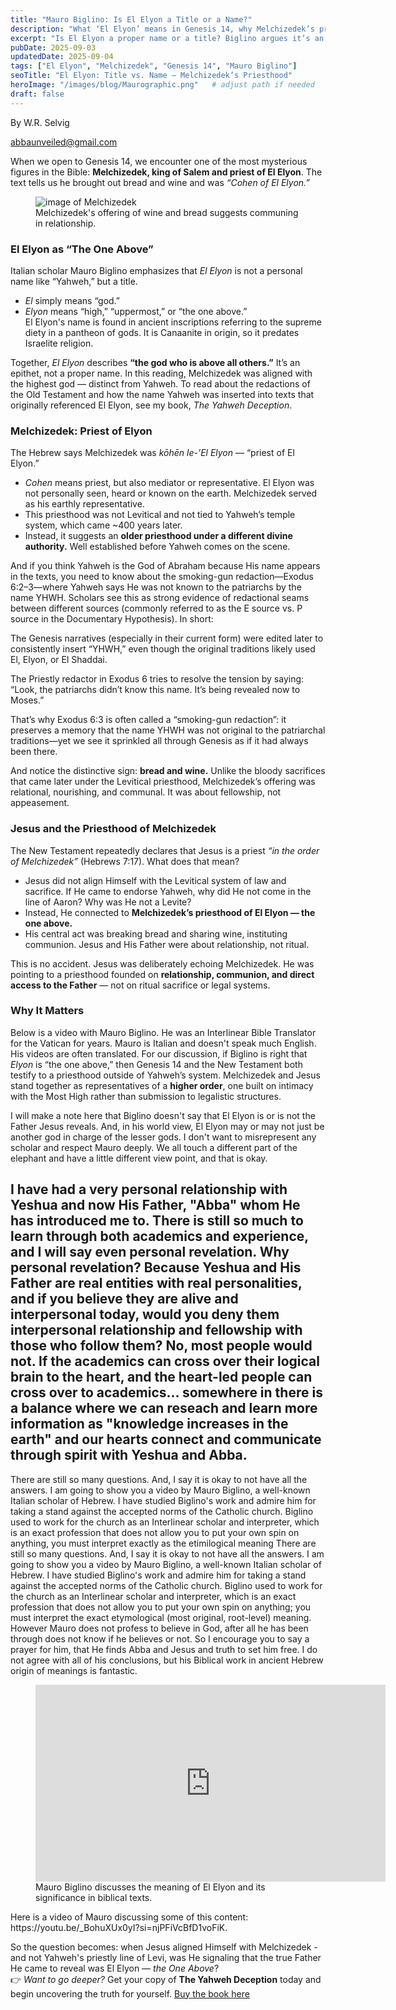 ```yaml
---
title: "Mauro Biglino: Is El Elyon a Title or a Name?"
description: "What ‘El Elyon’ means in Genesis 14, why Melchizedek’s priesthood matters, and how Jesus connects to it."
excerpt: "Is El Elyon a proper name or a title? Biglino argues it’s an epithet—‘the Most High’—and that Melchizedek served Him with bread and wine."
pubDate: 2025-09-03
updatedDate: 2025-09-04
tags: ["El Elyon", "Melchizedek", "Genesis 14", "Mauro Biglino"]
seoTitle: "El Elyon: Title vs. Name — Melchizedek’s Priesthood"
heroImage: "/images/blog/Maurographic.png"   # adjust path if needed
draft: false
---
```


By W.R. Selvig

abbaunveiled@gmail.com

When we open to Genesis 14, we encounter one of the most mysterious figures in the Bible: **Melchizedek, king of Salem and priest of El Elyon**. The text tells us he brought out bread and wine and was *“Cohen of El Elyon.”*
<figure>
  <img class="is-narrow" src="/images/Melchizedek.png" alt="image of Melchizedek" />
  <figcaption>Melchizedek's offering of wine and bread suggests communing in relationship.</figcaption>
</figure>

### El Elyon as “The One Above”
Italian scholar Mauro Biglino emphasizes that *El Elyon* is not a personal name like “Yahweh,” but a title.  
- *El* simply means “god.”  
- *Elyon* means “high,” “uppermost,” or “the one above.”  
El Elyon's name is found in ancient inscriptions referring to the supreme diety in a pantheon of gods. It is Canaanite in origin, so it predates Israelite religion.

Together, *El Elyon* describes **“the god who is above all others.”** It’s an epithet, not a proper name. In this reading, Melchizedek was aligned with the highest god — distinct from Yahweh.
To read about the redactions of the Old Testament and how the name Yahweh was inserted into texts that originally referenced El Elyon, see my book, *The Yahweh Deception*.

### Melchizedek: Priest of Elyon
The Hebrew says Melchizedek was *kōhēn le-’El Elyon* — “priest of El Elyon.”  
- *Cohen* means priest, but also mediator or representative.  El Elyon was not personally seen, heard or known on the earth. Melchizedek served as his earthly representative.
- This priesthood was not Levitical and not tied to Yahweh’s temple system, which came ~400 years later.  
- Instead, it suggests an **older priesthood under a different divine authority.** Well established before Yahweh comes on the scene.

And if you think Yahweh is the God of Abraham because His name appears in the texts, you need to know about the smoking-gun redaction—Exodus 6:2–3—where Yahweh says He was not known to the patriarchs by the name YHWH. Scholars see this as strong evidence of redactional seams between different sources (commonly referred to as the E source vs. P source in the Documentary Hypothesis). In short:

The Genesis narratives (especially in their current form) were edited later to consistently insert “YHWH,” even though the original traditions likely used El, Elyon, or El Shaddai.

The Priestly redactor in Exodus 6 tries to resolve the tension by saying: “Look, the patriarchs didn’t know this name. It’s being revealed now to Moses.”

That’s why Exodus 6:3 is often called a “smoking-gun redaction”: it preserves a memory that the name YHWH was not original to the patriarchal traditions—yet we see it sprinkled all through Genesis as if it had always been there.


And notice the distinctive sign: **bread and wine.** Unlike the bloody sacrifices that came later under the Levitical priesthood, Melchizedek’s offering was relational, nourishing, and communal. It was about fellowship, not appeasement. 

### Jesus and the Priesthood of Melchizedek
The New Testament repeatedly declares that Jesus is a priest *“in the order of Melchizedek”* (Hebrews 7:17). What does that mean?  

- Jesus did not align Himself with the Levitical system of law and sacrifice.  If He came to endorse Yahweh, why did He not come in the line of Aaron? Why was He not a Levite?
- Instead, He connected to **Melchizedek’s priesthood of El Elyon — the one above.**  
- His central act was breaking bread and sharing wine, instituting communion.  Jesus and His Father were about relationship, not ritual.

This is no accident. Jesus was deliberately echoing Melchizedek. He was pointing to a priesthood founded on **relationship, communion, and direct access to the Father** — not on ritual sacrifice or legal systems.  

### Why It Matters
Below is a video with Mauro Biglino. He was an Interlinear Bible Translator for the Vatican for years. Mauro is Italian and doesn't speak much English. His videos are often translated. For our discussion, if Biglino is right that *Elyon* is “the one above,” then Genesis 14 and the New Testament both testify to a priesthood outside of Yahweh’s system. Melchizedek and Jesus stand together as representatives of a **higher order**, one built on intimacy with the Most High rather than submission to legalistic structures.

I will make a note here that Biglino doesn't say that El Elyon is or is not the Father Jesus reveals. And, in his world view, El Elyon may or may not just be another god in charge of the lesser gods. I don't want to misrepresent any scholar and respect Mauro deeply. We all touch a different part of the elephant and have a little different view point, and that is okay.

I have had a very personal relationship with Yeshua and now His Father, "Abba" whom He has introduced me to. There is still so much to learn through both academics and experience, and I will say even personal revelation. Why personal revelation? Because Yeshua and His Father are real entities with real personalities, and if you believe they are alive and interpersonal today, would you deny them interpersonal relationship and fellowship with those who follow them? No, most people would not. If the academics can cross over their logical brain to the heart, and the heart-led people can cross over to academics... somewhere in there is a balance where we can reseach and learn more information as "knowledge increases in the earth" and our hearts connect and communicate through spirit with Yeshua and Abba.
---
There are still so many questions. And, I say it is okay to not have all the answers. I am going to show you a video by Mauro Biglino, a well-known Italian scholar of Hebrew. I have studied Biglino's work and admire him for taking a stand against the accepted norms of the Catholic church. Biglino used to work for the church as an Interlinear scholar and interpreter, which is an exact profession that does not allow you to put your own spin on anything, you must interpret exactly as the etimilogical meaning There are still so many questions. And, I say it is okay to not have all the answers. I am going to show you a video by Mauro Biglino, a well-known Italian scholar of Hebrew. I have studied Biglino's work and admire him for taking a stand against the accepted norms of the Catholic church. Biglino used to work for the church as an Interlinear scholar and interpreter, which is an exact profession that does not allow you to put your own spin on anything; you must interpret the exact etymological (most original, root-level) meaning. However Mauro does not profess to believe in God, after all he has been through does not know if he believes or not. So I encourage you to say a prayer for him, that He finds Abba and Jesus and truth to set him free. I do not agree with all of his conclusions, but his Biblical work in ancient Hebrew origin of meanings is fantastic.

<figure>
  <iframe width="560" height="315" src="https://www.youtube.com/embed/_BohuXUx0yI?si=njPFiVcBfD1voFiK" title="Mauro Biglino on El Elyon" frameborder="0" allow="accelerometer; autoplay; clipboard-write; encrypted-media; gyroscope; picture-in-picture" allowfullscreen></iframe>
  <figcaption>Mauro Biglino discusses the meaning of El Elyon and its significance in biblical texts.</figcaption>
</figure>
Here is a video of Mauro discussing some of this content: https://youtu.be/_BohuXUx0yI?si=njPFiVcBfD1voFiK. 

So the question becomes: when Jesus aligned Himself with Melchizedek - and not Yahweh's priestly line of Levi, was He signaling that the true Father He came to reveal was El Elyon — *the One Above*?  
👉 *Want to go deeper?* Get your copy of **The Yahweh Deception** today and begin uncovering the truth for yourself. [Buy the book here](#)
